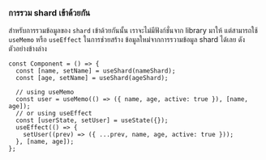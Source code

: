 ### การรวม shard เข้าด้วยกัน

สำหรับการรวมข้อมูลของ `shard` เข้าด้วยกันนั้น เราจะไม่มีฟังก์ชั่นจาก library มาให้ แต่สามารถใช้ `useMemo` หรือ `useEffect` ในการช่วยสร้าง
ข้อมูลใหม่จากการรวามข้อมูล shard ได้เลย ดังตัวอย่างข้างล่าง

```tsx
const Component = () => {
  const [name, setName] = useShard(nameShard);
  const [age, setName] = useShard(ageShard);

  // using useMemo
  const user = useMemo(() => ({ name, age, active: true }), [name, age]);
  // or using useEffect
  const [userState, setUser] = useState({});
  useEffect(() => {
    setUser((prev) => ({ ...prev, name, age, active: true }));
  }, [name, age]);
};
```
